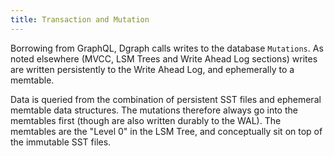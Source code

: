 ```yaml
---
title: Transaction and Mutation
---
```


Borrowing from GraphQL, Dgraph calls writes to the database `Mutations`. As
noted elsewhere (MVCC, LSM Trees and Write Ahead Log sections) writes are
written persistently to the Write Ahead Log, and ephemerally to a memtable.

Data is queried from the combination of persistent SST files and ephemeral
memtable data structures. The mutations therefore always go into the memtables
first (though are also written durably to the WAL). The memtables are the "Level
0" in the LSM Tree, and conceptually sit on top of the immutable SST files.
